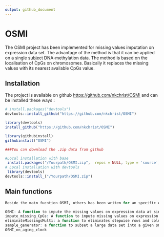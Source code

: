```yaml
---
output: github_document
---
```


# OSMI

The OSMI project has been implemented for missing values imputation on expression data set. The advantage of the method is that it can be applied on a single subject DNA-methylation data. The method is based on the localisation of CpGs on chromosomes. Basically it replaces the missing values with its nearest available CpGs value.

## Installation

The project is available on github <https://github.com/nkchrist/OSMI> and can be installed these ways :

``` r
# install.packages("devtools")
devtools::install_github("https://github.com/nkchrist/OSMI")

library(devtools)
install_github("https://github.com/nkchrist/OSMI")

library(githubinstall)
githubinstall("OSMI")

###You can download the .zip data from github  

#Local installation with base 
 install.packages("/Yourpath/OSMI.zip",  repos = NULL, type = 'source')
# Local installation with devtools
 library(devtools)
devtools::install_("/Yourpath/OSMI.zip")
```

## Main functions

``` r
Beside the main fucntion OSMI, others has been writen for an specific example of the purpose. 

OSMI: A function to impute the missing values on expression data at single and multiples samples data set.
impute_missing_CpGs: A function to impute missing values on expression data using impute.knn, methyLImp and OSMI. 
eliminateMissingsMulti: a function to eliminates stepwise rows and columns comtaining missing values
sample_generator: a function to subset a large data set into a given smaller size
OSMI_on_aging_clock
```

## 

